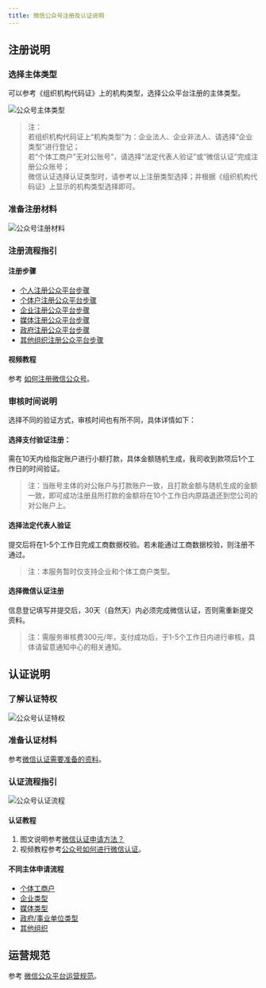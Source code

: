 ```yaml
---
title: 微信公众号注册及认证说明
---
```


## 注册说明

### 选择主体类型

可以参考《组织机构代码证》上的机构类型，选择公众平台注册的主体类型。

![公众号主体类型](https://img.dava.cc/img/公众号主体类型.png)
> 注：  
> 若组织机构代码证上“机构类型”为：企业法人、企业非法人、请选择“企业类型”进行登记；  
> 若“个体工商户”无对公账号”，请选择“法定代表人验证”或“微信认证”完成注册公众账号；  
> 微信认证选择认证类型时，请参考以上注册类型选择；并根据《组织机构代码证》上显示的机构类型选择即可。

### 准备注册材料

![公众号注册材料](https://img.dava.cc/img/公众号注册材料.png)

### 注册流程指引

#### 注册步骤

- [个人注册公众平台步骤](https://kf.qq.com/faq/120911VrYVrA151009eIrYvy.html)
- [个体户注册公众平台步骤](https://kf.qq.com/faq/120911VrYVrA151009JB3i2Q.html)
- [企业注册公众平台步骤](https://kf.qq.com/faq/120911VrYVrA151013MfYvYV.html)
- [媒体注册公众平台步骤](https://kf.qq.com/faq/120911VrYVrA151013aMNfeQ.html)
- [政府注册公众平台步骤](https://kf.qq.com/faq/120911VrYVrA15100973ABZz.html)
- [其他组织注册公众平台步骤](https://kf.qq.com/faq/120911VrYVrA151013nYFZ7Z.html)

#### 视频教程

参考 [如何注册微信公众号](https://v.qq.com/x/page/o3356q7wjsu.html)。

### 审核时间说明

选择不同的验证方式，审核时间也有所不同，具体详情如下：

#### 选择支付验证注册：

需在10天内给指定账户进行小额打款，具体金额随机生成，我司收到款项后1个工作日的时间验证。

> 注：当账号主体的对公账户与打款账户一致，且打款金额与随机生成的金额一致，即可成功注册且所打款的金额将在10个工作日内原路退还到您公司的对公账户上。

#### 选择法定代表人验证

提交后将在1-5个工作日完成工商数据校验。若未能通过工商数据校验，则注册不通过。

> 注：本服务暂时仅支持企业和个体工商户类型。

#### 选择微信认证注册

信息登记填写并提交后，30天（自然天）内必须完成微信认证，否则需重新提交资料。

> 注：需服务审核费300元/年，支付成功后，于1-5个工作日内进行审核，具体请留意通知中心的相关通知。

## 认证说明

### 了解认证特权

![公众号认证特权](https://img.dava.cc/img/公众号认证特权.png)

### 准备认证材料

参考[微信认证需要准备的资料](https://kf.qq.com/faq/161219qAvQjM161219FNRn2y.html)。

### 认证流程指引

![公众号认证流程](https://img.dava.cc/img/公众号认证流程.png)

#### 认证教程

1. 图文说明参考[微信认证申请方法？](https://kf.qq.com/faq/161219Uj6jQF161219FB3Iz2.html)
2. 视频教程参考[公众号如何进行微信认证](https://v.qq.com/x/page/c3356836nh1.html)。

#### 不同主体申请流程

- [个体工商户](https://kf.qq.com/faq/161220rIzi2m161220ER7zEB.html)
- [企业类型](https://kf.qq.com/faq/161220Brem2Q161220uUjERB.html)
- [媒体类型](https://kf.qq.com/faq/161220ABZ3Ib161220U7NnIV.html)
- [政府/事业单位类型](https://kf.qq.com/faq/161220J3eEN7161220UzyEzi.html)
- [其他组织](https://kf.qq.com/faq/161220jUr2mE161220iARjuM.html)

## 运营规范

参考 [微信公众平台运营规范](https://mp.weixin.qq.com/mp/opshowpage?action=newoplaw)。
